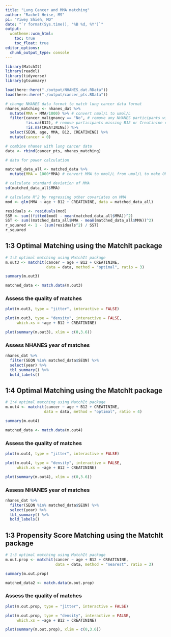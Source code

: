 ```yaml
---
title: "Lung Cancer and MMA matching"
author: "Rachel Heise, MS"
pi: "Yiwey Shieh, MD"
date: "`r format(Sys.time(), '%B %d, %Y')`"
output: 
  wcmtheme::wcm_html: 
    toc: true
    toc_float: true
editor_options: 
  chunk_output_type: console
---
```


```r

library(MatchIt)
library(readxl)
library(tidyverse)
library(gtsummary)

load(here::here("./output/NHANES_dat.RData"))
load(here::here("./output/cancer_pts.RData"))

# change NHANES data format to match lung cancer data format
nhanes_matching <- nhanes_dat %>% 
  mutate(MMA = MMA/1000) %>% # convert nmol/L to umol/L
  filter(cancer_malignancy == "No", # remove any NHANES participants with a history of cancer
         !is.na(B12), # remove participants missing B12 or Creatinine data
         !is.na(CREATININE)) %>% 
  select(SEQN, age, MMA, B12, CREATININE) %>% 
  mutate(cancer = 0)

# combine nhanes with lung cancer data
data <- rbind(cancer_pts, nhanes_matching)

```

```r
# data for power calculation

matched_data_all <- matched_data %>% 
  mutate(MMA = 1000*MMA) # convert MMA to nmol/L from umol/L to make OR more interpretable

# calculate standard deviation of MMA
sd(matched_data_all$MMA)

# calculate R^2 by regressing other covariates on MMA
mod <- glm(MMA ~ age + B12 + CREATININE, data = matched_data_all)

residuals <- residuals(mod)
SSM <- sum((fitted(mod) - mean(matched_data_all$MMA))^2)
SST <- sum((matched_data_all$MMA - mean(matched_data_all$MMA))^2)
r_squared <- 1 - (sum(residuals^2) / SST)
r_squared
```


## 1:3 Optimal Matching using the MatchIt package


```r
# 1:3 optimal matching using MatchIt package
m.out3 <- matchit(cancer ~ age + B12 + CREATININE, 
                  data = data, method = "optimal", ratio = 3)

summary(m.out3)

matched_data <- match.data(m.out3)

```

### Assess the quality of matches

```r
plot(m.out3, type = "jitter", interactive = FALSE)

plot(m.out3, type = "density", interactive = FALSE,
     which.xs = ~age + B12 + CREATININE)

plot(summary(m.out3), xlim = c(0,3.6))
```

### Assess NHANES year of matches

```r
nhanes_dat %>% 
  filter(SEQN %in% matched_data$SEQN) %>% 
  select(year) %>% 
  tbl_summary() %>% 
  bold_labels()
```

## 1:4 Optimal Matching using the MatchIt package


```r
# 1:4 optimal matching using MatchIt package
m.out4 <- matchit(cancer ~ age + B12 + CREATININE, 
                 data = data, method = "optimal", ratio = 4)

summary(m.out4)

matched_data <- match.data(m.out4)
```

### Assess the quality of matches

```r
plot(m.out4, type = "jitter", interactive = FALSE)

plot(m.out4, type = "density", interactive = FALSE,
     which.xs = ~age + B12 + CREATININE)

plot(summary(m.out4), xlim = c(0,3.6))
```

### Assess NHANES year of matches

```r
nhanes_dat %>% 
  filter(SEQN %in% matched_data$SEQN) %>% 
  select(year) %>% 
  tbl_summary() %>% 
  bold_labels()
```


## 1:3 Propensity Score Matching using the MatchIt package


```r
# 1:3 optimal matching using MatchIt package
m.out.prop <- matchit(cancer ~ age + B12 + CREATININE, 
                      data = data, method = "nearest", ratio = 3)

summary(m.out.prop)

matched_data2 <- match.data(m.out.prop)
```

### Assess the quality of matches

```r
plot(m.out.prop, type = "jitter", interactive = FALSE)

plot(m.out.prop, type = "density", interactive = FALSE,
     which.xs = ~age + B12 + CREATININE)

plot(summary(m.out.prop), xlim = c(0,3.6))
```

